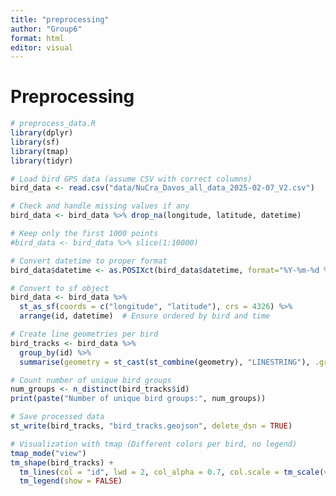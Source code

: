 ```yaml
---
title: "preprocessing"
author: "Group6"
format: html
editor: visual
---
```


# Preprocessing

```r
# preprocess_data.R
library(dplyr)
library(sf)
library(tmap)
library(tidyr)

# Load bird GPS data (assume CSV with correct columns)
bird_data <- read.csv("data/NuCra_Davos_all_data_2025-02-07_V2.csv")

# Check and handle missing values if any
bird_data <- bird_data %>% drop_na(longitude, latitude, datetime)

# Keep only the first 1000 points
#bird_data <- bird_data %>% slice(1:10000)

# Convert datetime to proper format
bird_data$datetime <- as.POSIXct(bird_data$datetime, format="%Y-%m-%d %H:%M:%S", tz="UTC")

# Convert to sf object
bird_data <- bird_data %>%
  st_as_sf(coords = c("longitude", "latitude"), crs = 4326) %>%
  arrange(id, datetime)  # Ensure ordered by bird and time

# Create line geometries per bird
bird_tracks <- bird_data %>%
  group_by(id) %>%
  summarise(geometry = st_cast(st_combine(geometry), "LINESTRING"), .groups = 'drop')

# Count number of unique bird groups
num_groups <- n_distinct(bird_tracks$id)
print(paste("Number of unique bird groups:", num_groups))

# Save processed data
st_write(bird_tracks, "bird_tracks.geojson", delete_dsn = TRUE)

# Visualization with tmap (Different colors per bird, no legend)
tmap_mode("view")
tm_shape(bird_tracks) +
  tm_lines(col = "id", lwd = 2, col_alpha = 0.7, col.scale = tm_scale(values = "dark2_cyc")) +
  tm_legend(show = FALSE)
```

